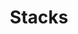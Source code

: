 ---
title: Stacks
category: data structures
breadcrumbs: 
  - courses
  - javascript
description: All about stacks in Javascript
---